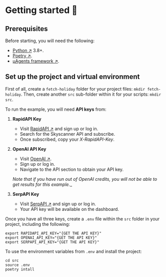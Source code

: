 # Getting started 🎯
## Prerequisites

Before starting, you will need the following:

- [Python ↗️](https://www.python.org/downloads/) 3.8+.
- [Poetry ↗️](https://python-poetry.org/).
- [μAgents framework ↗️](https://pypi.org/project/uagents/).

## Set up the project and virtual environment

First of all, create a `fetch-holiday` folder for your project files: `mkdir fetch-holiday`. Then, create another `src` sub-folder within it for your scripts: `mkdir src`.

To run the example, you will need **API keys** from:

1. **RapidAPI Key**
    - Visit [RapidAPI ↗️](https://rapidapi.com/hub) and sign up or log in.
    - Search for the Skyscanner API and subscribe.
    - Once subscribed, copy your _X-RapidAPI-Key_.

2. **OpenAI API Key**
    - Visit [OpenAI ↗️](https://openai.com/).
    - Sign up or log in.
    - Navigate to the API section to obtain your API key.

    _Note that if you have run out of OpenAI credits, you will not be able to get results for this example.__

3. **SerpAPI Key**
    - Visit [SerpAPI ↗️](https://serpapi.com/) and sign up or log in.
    - Your API key will be available on the dashboard.

Once you have all three keys, create a `.env` file within the `src` folder in your project, including the following:

```
export RAPIDAPI_API_KEY="{GET THE API KEY}"
export OPENAI_API_KEY="{GET THE API KEY}"
export SERPAPI_API_KEY="{GET THE API KEY}"
```

To use the environment variables from `.env` and install the project:

```
cd src
source .env
poetry intall
```
